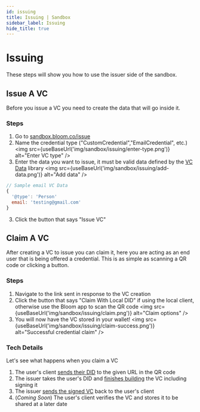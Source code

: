 ```yaml
---
id: issuing
title: Issuing | Sandbox
sidebar_label: Issuing
hide_title: true
---
```



# Issuing

These steps will show you how to use the issuer side of the sandbox.

## Issue A VC

Before you issue a VC you need to create the data that will go inside it.

### Steps

1. Go to [sandbox.bloom.co/issue](https://sandbox.bloom.co/issue)
2. Name the credential type ("CustomCredential","EmailCredential", etc.)
   <img src={useBaseUrl('img/sandbox/issuing/enter-type.png')} alt="Enter VC type" />
3. Enter the data you want to issue, it must be valid data defined by the [VC Data](https://github.com/hellobloom/vc/tree/vc-network-update/dev/packages/vc-data/src/data) library
   <img src={useBaseUrl('img/sandbox/issuing/add-data.png')} alt="Add data" />

```js
// Sample email VC Data
{
  '@type': 'Person'
  email: 'testing@gmail.com'
}
```

3. Click the button that says "Issue VC"

## Claim A VC

After creating a VC to issue you can claim it, here you are acting as an end user that is being offered a credential. This is as simple as scanning a QR code or clicking a button.

### Steps

1. Navigate to the link sent in response to the VC creation
2. Click the button that says "Claim With Local DID" if using the local client, otherwise use the Bloom app to scan the QR code
   <img src={useBaseUrl('img/sandbox/issuing/claim.png')} alt="Claim options" />
3. You will now have the VC stored in your wallet!
   <img src={useBaseUrl('img/sandbox/issuing/claim-success.png')} alt="Successful credential claim" />

### Tech Details

Let's see what happens when you claim a VC

1. The user's client [sends their DID](https://github.com/hellobloom/vc/blob/vc-network-update/dev/sandbox/client/src/components/LocalClientProvider/index.tsx#L161) to the given URL in the QR code
2. The issuer takes the user's DID and [finishes building](https://github.com/hellobloom/vc/blob/vc-network-update/dev/sandbox/server/src/routes/cred.ts#L143) the VC including signing it
3. The issuer [sends the signed VC](https://github.com/hellobloom/vc/blob/vc-network-update/dev/sandbox/server/src/routes/cred.ts#L178) back to the user's client
4. (_Coming Soon_) The user's client verifies the VC and stores it to be shared at a later date
